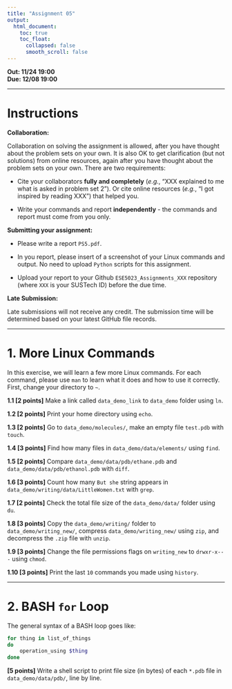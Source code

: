 ---
title: "Assignment 05"
output:
  html_document:
    toc: true
    toc_float:
      collapsed: false
      smooth_scroll: false
---

**Out: 11/24 19:00 **  
**Due: 12/08 19:00 **  

***

# Instructions  

**Collaboration:**  

Collaboration on solving the assignment is allowed, after you have thought about the problem sets on your own. It is also OK to get clarification (but not solutions) from online resources, again after you have thought about the problem sets on your own. There are two requirements: 

* Cite your collaborators **fully and completely** (*e.g.*, "XXX explained to me what is asked in problem set 2"). Or cite online resources (*e.g.*, "I got inspired by reading XXX") that helped you.

* Write your commands and report **independently** - the commands and report must come from you only.

**Submitting your assignment:**  

* Please write a report `PS5.pdf`. 

* In you report, please insert of a screenshot of your Linux commands and output. No need to upload `Python` scripts for this assignment.

* Upload your report to your Github `ESE5023_Assignments_XXX` repository (where `XXX` is your SUSTech ID) before the due time.

**Late Submission:**   

Late submissions will not receive any credit. The submission time will be determined based on your latest GitHub file records.

***

# 1. More Linux Commands

In this exercise, we will learn a few more Linux commands. For each command, please use `man` to learn what it does and how to use it correctly. First, change your directory to `~`.

**1.1 [2 points]** Make a link called `data_demo_link` to `data_demo` folder using `ln`.

**1.2 [2 points]** Print your home directory using `echo`.

**1.3 [2 points]** Go to `data_demo/molecules/`, make an empty file `test.pdb` with `touch`.

**1.4 [3 points]** Find how many files in `data_demo/data/elements/` using `find`.

**1.5 [2 points]** Compare `data_demo/data/pdb/ethane.pdb` and `data_demo/data/pdb/ethanol.pdb` with `diff`.

**1.6 [3 points]** Count how many `But she` string appears in `data_demo/writing/data/LittleWomen.txt` with `grep`.

**1.7 [2 points]** Check the total file size of the `data_demo/data/` folder using `du`.

**1.8 [3 points]** Copy the `data_demo/writing/` folder to `data_demo/writing_new/`, compress `data_demo/writing_new/` using `zip`, and decompress the `.zip` file with `unzip`.

**1.9 [3 points]** Change the file permissions flags on `writing_new` to `drwxr-x---` using `chmod`.

**1.10 [3 points]** Print the last `10` commands you made using `history`.

***

# 2. BASH `for` Loop

The general syntax of a BASH loop goes like:

```{bash, eval=F}
for thing in list_of_things
do
    operation_using $thing
done
```

**[5 points]** Write a shell script to print file size (in bytes) of each `*.pdb` file in `data_demo/data/pdb/`, line by line.
